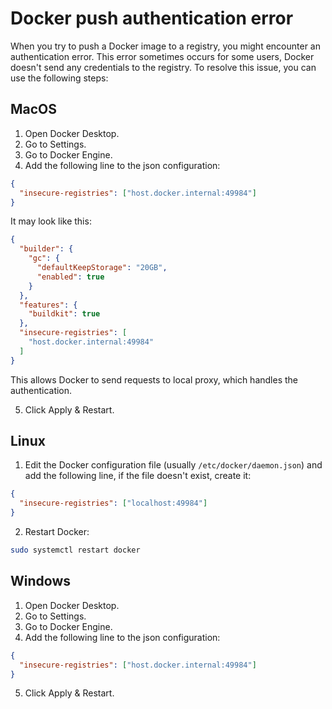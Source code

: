 # Docker push authentication error

When you try to push a Docker image to a registry, you might encounter an authentication error. This error sometimes occurs for some users, Docker doesn't send any credentials to the registry.
To resolve this issue, you can use the following steps:

## MacOS

1. Open Docker Desktop.
2. Go to Settings.
3. Go to Docker Engine.
4. Add the following line to the json configuration:

```json
{
  "insecure-registries": ["host.docker.internal:49984"]
}
```

It may look like this:

```json
{
  "builder": {
    "gc": {
      "defaultKeepStorage": "20GB",
      "enabled": true
    }
  },
  "features": {
    "buildkit": true
  },
  "insecure-registries": [
    "host.docker.internal:49984"
  ]
}
```
This allows Docker to send requests to local proxy, which handles the authentication.

5. Click Apply & Restart.


## Linux

1. Edit the Docker configuration file (usually `/etc/docker/daemon.json`) and add the following line, if the file doesn't exist, create it:
```json
{
  "insecure-registries": ["localhost:49984"]
}
```

2. Restart Docker:

```bash
sudo systemctl restart docker
```

## Windows

1. Open Docker Desktop.
2. Go to Settings.
3. Go to Docker Engine.
4. Add the following line to the json configuration:

```json
{
  "insecure-registries": ["host.docker.internal:49984"]
}
```
5. Click Apply & Restart.

